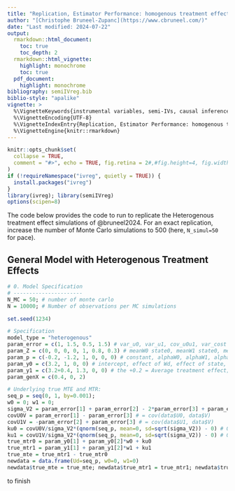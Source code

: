 ```yaml
---
title: "Replication, Estimator Performance: homogenous treatment effect model"
author: "[Christophe Bruneel-Zupanc](https://www.cbruneel.com/)"
date: "Last modified: 2024-07-22"
output:
  rmarkdown::html_document:
    toc: true
    toc_depth: 2
  rmarkdown::html_vignette:
    highlight: monochrome
    toc: true
  pdf_document:
    highlight: monochrome
bibliography: semiIVreg.bib
biblio-style: "apalike"
vignette: >
  %\VignetteKeywords{instrumental variables, semi-IVs, causal inference}
  %\VignetteEncoding{UTF-8}
  %\VignetteIndexEntry{Replication, Estimator Performance: homogenous treatment effect model}
  %\VignetteEngine{knitr::rmarkdown}
---
```


```r
knitr::opts_chunk$set(
  collapse = TRUE,
  comment = "#>", echo = TRUE, fig.retina = 2#,#fig.height=4, fig.width=5, fig.align='center'
)
if (!requireNamespace("ivreg", quietly = TRUE)) {
  install.packages("ivreg")
}
library(ivreg); library(semiIVreg)
options(scipen=8)
```




The code below provides the code to run to replicate the Heterogenous treatment effect simulations of @bruneel2024. 
For an exact replication, increase the number of Monte Carlo simulations to 500 (here, `N_simul=50` for pace). 


## General Model with Heterogenous Treatment Effects

```r
# 0. Model Specification
# ----------------------
N_MC = 50; # number of monte carlo
N = 10000; # Number of observations per MC simulations

set.seed(1234)

# Specification
model_type = "heterogenous"
param_error = c(1, 1.5, 0.5, 1.5) # var_u0, var_u1, cov_u0u1, var_cost (the mean cost = constant in D*) # if heterogenous
param_Z = c(0, 0, 0, 0, 1, 0.8, 0.3) # meanW0 state0, meanW1 state0, meanW0 state1, meanW1 state1, varW0, varW1, covW0W1
param_p = c(-0.2, -1.2, 1, 0, 0, 0) # constant, alphaW0, alphaW1, alphaW0W1, effect of state, effect of parent educ
param_y0 = c(3.2, 1, 0, 0) # intercept, effect of Wd, effect of state, effect of parent educ;
param_y1 = c(3.2+0.4, 1.3, 0, 0) # the +0.2 = Average treatment effect; effect of W1, effect of state, effect of parent educ;
param_genX = c(0.4, 0, 2)

# Underlying true MTE and MTR:
seq_p = seq(0, 1, by=0.001);
w0 = 0; w1 = 0;
sigma_V2 = param_error[1] + param_error[2] - 2*param_error[3] + param_error[4] # = var(V); var(data$V)
covU0V = param_error[1] - param_error[3] # = cov(data$U0, data$V)
covU1V = -param_error[2] + param_error[3] # = cov(data$U1, data$V)
ku0 = covU0V/sigma_V2*(qnorm(seq_p, mean=0, sd=sqrt(sigma_V2)) - 0) # 0 = mean(V)
ku1 = covU1V/sigma_V2*(qnorm(seq_p, mean=0, sd=sqrt(sigma_V2)) - 0) # 0 = mean(V)
true_mtr0 = param_y0[1] + param_y0[2]*w0 + ku0
true_mtr1 = param_y1[1] + param_y1[2]*w1 + ku1
true_mte = true_mtr1 - true_mtr0
newdata = data.frame(Ud=seq_p, w0=0, w1=0)
newdata$true_mte = true_mte; newdata$true_mtr1 = true_mtr1; newdata$true_mtr0 = true_mtr0

```



to finish
